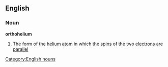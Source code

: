 ==English==
===Noun===
'''orthohelium'''
#{{physics}} The form of the [[helium]] [[atom]] in which the [[spin]]s of the two [[electron]]s are [[parallel]]
[[Category:English nouns]]